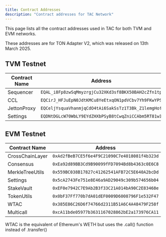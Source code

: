 ```yaml
---
title: Contract Addresses
description: "Contract addresses for TAC Network"
---
```


This page lists all the contract addresses used in TAC for both TVM and EVM networks.

<Info>
These addresses are for TON Adapter V2, which was released on 13th March 2025.
</Info>

## TVM Testnet

| Contract Name | Address                                            |
| ------------- | -------------------------------------------------- |
| Sequencer     | `EQAL_i8Fp8zwSqMmyzrgjCu32XKd3sf8BKX50BAH2cZfn1tp` |
| CCL           | `EQCirJ_HFJuEpN0JdtKMCu8YeEtxqON1pdVCbv7Yh9FKwYPS` |
| JettonProxy   | `EQCeljYsquaVhanmjqCdO4tAi6SakSsTz1T3Bk_Z1lemgHof` |
| Settings      | `EQDNtDGLcW70WbLY9EYdZHXbPSyB8tCwqZniCCAbm5RT81wI` |

## EVM Testnet


| Contract Name   | Address                                      |
| --------------- | -------------------------------------------- |
| CrossChainLayer | `0xAd2fBeB7CE5f6e4F9C21090C7e4018081f4b323d` |
| Consensus       | `0xEa92d89BB3Cd9B90099fFD7094Bd8b4363c0E6C8` |
| MerkleTreeUtils | `0x559BC038B17827c41262541AFB72C5E640A2bcDd` |
| Settings        | `0x5cA2743Fe751e8E46a9AD29049c309b574656b04` |
| StakeVault      | `0xEF0e7942C7E9Ab2B3f33C21A014bA90C2E83468e` |
| TokenUtils      | `0x0bF37Ff770b7dA01dEF0009D6008796F1e532F47` |
| WTAC            | `0x385E86C26D6f74766d2311B51A6C4A48479F258f` |
| Multicall       | `0xcA11bde05977b3631167028862bE2a173976CA11` |


<Info>
  WTAC is the equivalent of Ethereum's WETH but uses the .call() function
  instead of .transfer()
</Info>
